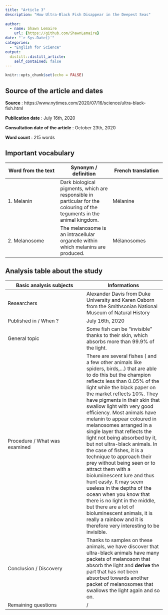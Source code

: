 ```yaml
---
title: "Article 3"
description: "How Ultra-Black Fish Disappear in the Deepest Seas"
  
author:
  - name: Shawn Lemaire
    url: {https://github.com/ShawnLemaire}
date: "`r Sys.Date()`"
categories:
  - "English for Science"
output:
  distill::distill_article:
    self_contained: false
---
```


```r
knitr::opts_chunk$set(echo = FALSE)
```

## Source of the article and dates 
**Source** : https://www.nytimes.com/2020/07/16/science/ultra-black-fish.html

**Publication date** : July 16th, 2020

**Consultation date of the article** : October 23th, 2020

**Word count** : 215 words 

## Important vocabulary

| Word from the text | Synonym / definition | French translation |
|-----|-----|-----|
| 1. Melanin | Dark biological pigments, which are responsible in particular for the colouring of the teguments in the animal kingdom. | Mélanine |
| 2. Melanosome | The melanosome is an intracellular organelle within which melanins are produced. | Mélanosomes |

## Analysis table about the study

| Basic analysis subjects | Informations |
|-----|-----|
| Researchers | Alexander Davis from Duke University and Karen Osborn from the Smithsonian National Museum of Natural History |
| Published in / When ? | July 16th, 2020 |
| General topic | Some fish can be "invisible" thanks to their skin, which absorbs more than 99.9% of the light. |
| Procedure / What was examined | There are several fishes ( and a few other animals like spiders, birds,...) that are able to do this but the champion reflects less than 0.05% of the light while the black paper on the market reflects 10%. They have pigments in their skin that swallow light with very good efficiency. Most animals have melanin to appear coloured in melanosomes arranged in a single layer that reflects the light not being absorbed by it, but not ultra-black animals. In the case of fishes, it is a technique to approach their prey without being seen or to attract them with a bioluminescent lure and thus hunt easily. It may seem useless in the depths of the ocean when you know that there is no light in the middle, but there are a lot of bioluminescent animals, it is really a rainbow and it is therefore very interesting to be invisible. |
| Conclusion / Discovery | Thanks to samples on these animals, we have discover that ultra-black animals have many packets of melanosom that absorb the light and **derive** the part that has not been absorbed towards another packet of melanosomes that swallows the light again and so on. |
| Remaining questions | / |
